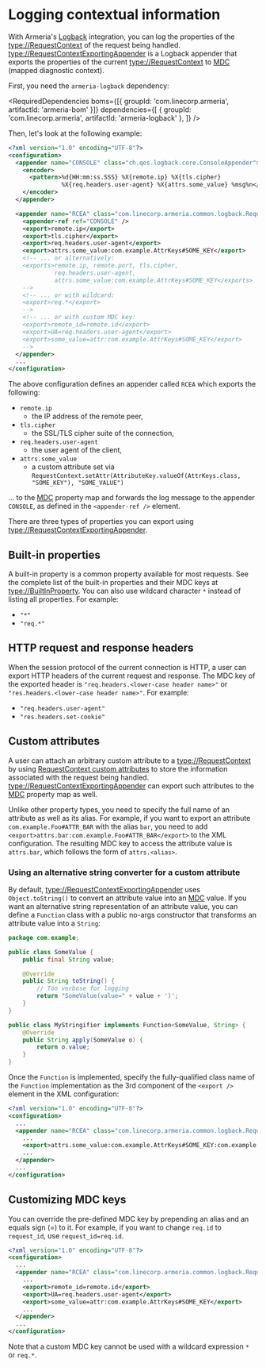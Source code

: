 # Logging contextual information

With Armeria's [Logback](https://logback.qos.ch/) integration, you can log the properties of the
<type://RequestContext> of the request being handled. <type://RequestContextExportingAppender> is
a Logback appender that exports the properties of the current <type://RequestContext> to
[MDC] (mapped diagnostic context).

First, you need the `armeria-logback` dependency:

<RequiredDependencies
  boms={[{ groupId: 'com.linecorp.armeria', artifactId: 'armeria-bom' }]}
  dependencies={[
    { groupId: 'com.linecorp.armeria', artifactId: 'armeria-logback' },
  ]}
/>

Then, let's look at the following example:

```xml
<?xml version="1.0" encoding="UTF-8"?>
<configuration>
  <appender name="CONSOLE" class="ch.qos.logback.core.ConsoleAppender">
    <encoder>
      <pattern>%d{HH:mm:ss.SSS} %X{remote.ip} %X{tls.cipher}
               %X{req.headers.user-agent} %X{attrs.some_value} %msg%n</pattern>
    </encoder>
  </appender>

  <appender name="RCEA" class="com.linecorp.armeria.common.logback.RequestContextExportingAppender">
    <appender-ref ref="CONSOLE" />
    <export>remote.ip</export>
    <export>tls.cipher</export>
    <export>req.headers.user-agent</export>
    <export>attrs.some_value:com.example.AttrKeys#SOME_KEY</export>
    <!-- ... or alternatively:
    <exports>remote.ip, remote.port, tls.cipher,
             req.headers.user-agent,
             attrs.some_value:com.example.AttrKeys#SOME_KEY</exports>
    -->
    <!-- ... or with wildcard:
    <export>req.*</export>
    -->
    <!-- ... or with custom MDC key:
    <export>remote_id=remote.id</export>
    <export>UA=req.headers.user-agent</export>
    <export>some_value=attr:com.example.AttrKeys#SOME_KEY</export>
    -->
  </appender>
  ...
</configuration>
```

The above configuration defines an appender called `RCEA` which exports the following:
- `remote.ip`
  - the IP address of the remote peer,
- `tls.cipher`
  - the SSL/TLS cipher suite of the connection,
- `req.headers.user-agent`
  - the user agent of the client,
- `attrs.some_value`
  - a custom attribute set via `RequestContext.setAttr(AttributeKey.valueOf(AttrKeys.class, "SOME_KEY"), "SOME_VALUE")`

... to the [MDC][MDC] property map and forwards the log message to the appender `CONSOLE`, as defined in the
`<appender-ref />` element.

There are three types of properties you can export using <type://RequestContextExportingAppender>.

## Built-in properties

A built-in property is a common property available for most requests. See the complete list of the built-in
properties and their MDC keys at <type://BuiltInProperty>.
You can also use wildcard character `*` instead of listing all properties. For example:
- `"*"`
- `"req.*"`

## HTTP request and response headers

When the session protocol of the current connection is HTTP, a user can export HTTP headers of the current
request and response. The MDC key of the exported header is `"req.headers.<lower-case header name>"` or
`"res.headers.<lower-case header name>"`. For example:
- `"req.headers.user-agent"`
- `"res.headers.set-cookie"`

## Custom attributes

A user can attach an arbitrary custom attribute to a <type://RequestContext> by using
[RequestContext custom attributes](/docs/advanced-custom-attributes) to store the information associated with the
request being handled.
<type://RequestContextExportingAppender> can export such attributes to the [MDC][MDC] property map as well.

Unlike other property types, you need to specify the full name of an attribute as well as its alias.
For example, if you want to export an attribute `com.example.Foo#ATTR_BAR` with the alias `bar`, you need to add
`<export>attrs.bar:com.example.Foo#ATTR_BAR</export>` to the XML configuration. The resulting MDC key to
access the attribute value is `attrs.bar`, which follows the form of `attrs.<alias>`.

### Using an alternative string converter for a custom attribute

By default, <type://RequestContextExportingAppender> uses `Object.toString()` to convert an attribute value
into an [MDC][MDC] value. If you want an alternative string representation of an attribute value, you can define
a `Function` class with a public no-args constructor that transforms an attribute value into a `String`:

```java
package com.example;

public class SomeValue {
    public final String value;

    @Override
    public String toString() {
        // Too verbose for logging
        return "SomeValue(value=" + value + ')';
    }
}

public class MyStringifier implements Function<SomeValue, String> {
    @Override
    public String apply(SomeValue o) {
        return o.value;
    }
}
```

Once the `Function` is implemented, specify the fully-qualified class name of the `Function` implementation
as the 3rd component of the `<export />` element in the XML configuration:

```xml
<?xml version="1.0" encoding="UTF-8"?>
<configuration>
  ...
  <appender name="RCEA" class="com.linecorp.armeria.common.logback.RequestContextExportingAppender">
    ...
    <export>attrs.some_value:com.example.AttrKeys#SOME_KEY:com.example.MyStringifier</export>
    ...
  </appender>
  ...
</configuration>
```

## Customizing MDC keys

You can override the pre-defined MDC key by prepending an alias and an equals sign (=) to it.
For example, if you want to change `req.id` to `request_id`, use `request_id=req.id`.

```xml
<?xml version="1.0" encoding="UTF-8"?>
<configuration>
  ...
  <appender name="RCEA" class="com.linecorp.armeria.common.logback.RequestContextExportingAppender">
    ...
    <export>remote_id=remote.id</export>
    <export>UA=req.headers.user-agent</export>
    <export>some_value=attr:com.example.AttrKeys#SOME_KEY</export>
    ...
  </appender>
  ...
</configuration>
```

Note that a custom MDC key cannot be used with a wildcard expression `*` or `req.*`.

[MDC]: https://logback.qos.ch/manual/mdc.html
